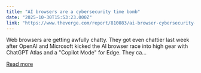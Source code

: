 ```yaml
---
title: "AI browsers are a cybersecurity time bomb"
date: "2025-10-30T15:53:23.000Z"
link: "https://www.theverge.com/report/810083/ai-browser-cybersecurity-problems"
---
```


Web browsers are getting awfully chatty. They got even chattier last week after OpenAI and Microsoft kicked the AI browser race into high gear with ChatGPT Atlas and a "Copilot Mode" for Edge. They ca...

[Read more](https://www.theverge.com/report/810083/ai-browser-cybersecurity-problems)
